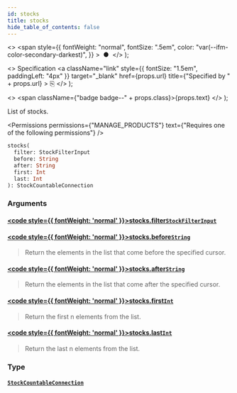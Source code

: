 ```yaml
---
id: stocks
title: stocks
hide_table_of_contents: false
---
```


  <>
    <span
      style={{
        fontWeight: "normal",
        fontSize: ".5em",
        color: "var(--ifm-color-secondary-darkest)",
      }}
    >
      &nbsp;●&nbsp;
    </span>
  </>
);

  <>
    Specification
    <a
      className="link"
      style={{ fontSize: "1.5em", paddingLeft: "4px" }}
      target="\_blank"
      href={props.url}
      title={"Specified by " + props.url}
    >
      ⎘
    </a>
  </>
);

  <>
    <span className={"badge badge--" + props.class}>{props.text}</span>
  </>
);

List of stocks.

<Permissions
  permissions={"MANAGE_PRODUCTS"}
  text={"Requires one of the following permissions"}
/>

```graphql
stocks(
  filter: StockFilterInput
  before: String
  after: String
  first: Int
  last: Int
): StockCountableConnection
```

### Arguments

#### [<code style={{ fontWeight: 'normal' }}>stocks.<b>filter</b></code>](#)<Bullet />[`StockFilterInput`](../../../api-reference/products/inputs/stock-filter-input) <Badge class="secondary" text="input"/>

>

#### [<code style={{ fontWeight: 'normal' }}>stocks.<b>before</b></code>](#)<Bullet />[`String`](../../../api-reference/miscellaneous/scalars/string) <Badge class="secondary" text="scalar"/>

> Return the elements in the list that come before the specified cursor.

#### [<code style={{ fontWeight: 'normal' }}>stocks.<b>after</b></code>](#)<Bullet />[`String`](../../../api-reference/miscellaneous/scalars/string) <Badge class="secondary" text="scalar"/>

> Return the elements in the list that come after the specified cursor.

#### [<code style={{ fontWeight: 'normal' }}>stocks.<b>first</b></code>](#)<Bullet />[`Int`](../../../api-reference/miscellaneous/scalars/int) <Badge class="secondary" text="scalar"/>

> Return the first n elements from the list.

#### [<code style={{ fontWeight: 'normal' }}>stocks.<b>last</b></code>](#)<Bullet />[`Int`](../../../api-reference/miscellaneous/scalars/int) <Badge class="secondary" text="scalar"/>

> Return the last n elements from the list.

### Type

#### [`StockCountableConnection`](../../../api-reference/products/objects/stock-countable-connection) <Badge class="secondary" text="object"/>

>

